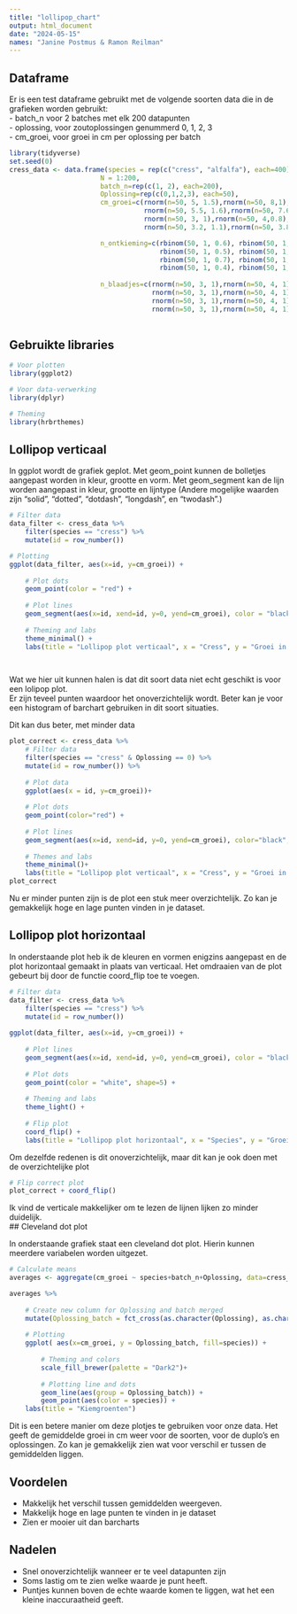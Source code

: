 ```yaml
---
title: "lollipop_chart"
output: html_document
date: "2024-05-15"
names: "Janine Postmus & Ramon Reilman"
---
```

## Dataframe

Er is een test dataframe gebruikt met de volgende soorten data die in de grafieken worden gebruikt:<br>
- batch_n voor 2 batches met elk 200 datapunten <br>
- oplossing, voor zoutoplossingen genummerd 0, 1, 2, 3 <br>
- cm_groei, voor groei in cm per oplossing per batch



```r
library(tidyverse)
set.seed(0)
cress_data <- data.frame(species = rep(c("cress", "alfalfa"), each=400),
                       N = 1:200,
                       batch_n=rep(c(1, 2), each=200),
                       Oplossing=rep(c(0,1,2,3), each=50),
                       cm_groei=c(rnorm(n=50, 5, 1.5),rnorm(n=50, 8,1),rnorm(n=50, 3, 2),rnorm(n=50, 1,0.5), #cress batch 1
                                  rnorm(n=50, 5.5, 1.6),rnorm(n=50, 7.6,1.2),rnorm(n=50, 2.8, 2.1),rnorm(n=50, 1.2,0.6), #cress batch 2
                                  rnorm(n=50, 3, 1),rnorm(n=50, 4,0.8),rnorm(n=50, 2, 0.5),rnorm(n=50, 1,0.2),#alfalfa batch 1
                                  rnorm(n=50, 3.2, 1.1),rnorm(n=50, 3.8,1.1),rnorm(n=50, 2.1, 0.4),rnorm(n=50, 1.2,0.1)), #aflalfa batch 2

                       n_ontkieming=c(rbinom(50, 1, 0.6), rbinom(50, 1, 0.8), rbinom(50, 1, 0.4), rbinom(50, 1, 0.2),
                                      rbinom(50, 1, 0.5), rbinom(50, 1, 0.7), rbinom(50, 1, 0.5), rbinom(50, 1, 0.25),
                                      rbinom(50, 1, 0.7), rbinom(50, 1, 0.9), rbinom(50, 1, 0.3), rbinom(50, 1, 0.3),
                                      rbinom(50, 1, 0.4), rbinom(50, 1, 0.8), rbinom(50, 1, 0.6), rbinom(50, 1, 0.35)),
                       
                       n_blaadjes=c(rnorm(n=50, 3, 1),rnorm(n=50, 4, 1),rnorm(n=50, 2, 1),rnorm(n=50, 1, 0.5), # C batch 1
                                    rnorm(n=50, 3, 1),rnorm(n=50, 4, 1),rnorm(n=50, 2, 1),rnorm(n=50, 1, 0.5), # C batch 2
                                    rnorm(n=50, 3, 1),rnorm(n=50, 4, 1),rnorm(n=50, 2, 1),rnorm(n=50, 1, 0.5), # A batch 1
                                    rnorm(n=50, 3, 1),rnorm(n=50, 4, 1),rnorm(n=50, 2, 1),rnorm(n=50, 1, 0.5))) # A batch 2
                        

```

## Gebruikte libraries
```r
# Voor plotten
library(ggplot2)

# Voor data-verwerking
library(dplyr)

# Theming
library(hrbrthemes)
```


## Lollipop verticaal

In ggplot wordt de grafiek geplot. 
Met geom_point kunnen de bolletjes aangepast worden in kleur, grootte en vorm.
Met geom_segment kan de lijn worden aangepast in kleur, grootte en lijntype (Andere mogelijke waarden zijn "solid", "dotted", "dotdash", "longdash", en "twodash".)

```r
# Filter data
data_filter <- cress_data %>%
    filter(species == "cress") %>%
    mutate(id = row_number())

# Plotting
ggplot(data_filter, aes(x=id, y=cm_groei)) +
    
    # Plot dots
    geom_point(color = "red") +
    
    # Plot lines
    geom_segment(aes(x=id, xend=id, y=0, yend=cm_groei), color = "black", linewidth = 0.5, linetype = "solid") +
    
    # Theming and labs
    theme_minimal() +
    labs(title = "Lollipop plot verticaal", x = "Cress", y = "Groei in cm")

    
```
Wat we hier uit kunnen halen is dat dit soort data niet echt geschikt is voor een lolipop plot.  
Er zijn teveel punten waardoor het onoverzichtelijk wordt. Beter kan je voor een histogram of barchart gebruiken in dit soort situaties.  

Dit kan dus beter, met minder data
```r
plot_correct <- cress_data %>%
    # Filter data
    filter(species == "cress" & Oplossing == 0) %>%
    mutate(id = row_number()) %>%
    
    # Plot data
    ggplot(aes(x = id, y=cm_groei))+
    
    # Plot dots
    geom_point(color="red") +
    
    # Plot lines
    geom_segment(aes(x=id, xend=id, y=0, yend=cm_groei), color="black", linewidth=0.5, linetype="solid")+
    
    # Themes and labs
    theme_minimal()+
    labs(title = "Lollipop plot verticaal", x = "Cress", y = "Groei in cm")
plot_correct
```
Nu er minder punten zijn is de plot een stuk meer overzichtelijk. Zo kan je gemakkelijk hoge en lage punten vinden in je dataset.  

## Lollipop plot horizontaal

In onderstaande plot heb ik de kleuren en vormen enigzins aangepast en de plot horizontaal gemaakt in plaats van verticaal. Het omdraaien van de plot gebeurt bij door de functie coord_flip toe te voegen.

```r
# Filter data
data_filter <- cress_data %>%
    filter(species == "cress") %>%
    mutate(id = row_number())
           
ggplot(data_filter, aes(x=id, y=cm_groei)) +
    
    # Plot lines
    geom_segment(aes(x=id, xend=id, y=0, yend=cm_groei), color = "black", linewidth = 0.5, linetype = "solid") +
    
    # Plot dots
    geom_point(color = "white", shape=5) +
    
    # Theming and labs
    theme_light() +
    
    # Flip plot
    coord_flip() +
    labs(title = "Lollipop plot horizontaal", x = "Species", y = "Groei in cm")

```
Om dezelfde redenen is dit onoverzichtelijk, maar dit kan je ook doen met de overzichtelijke plot  

```r
# Flip correct plot
plot_correct + coord_flip()
```
Ik vind de verticale makkelijker om te lezen de lijnen lijken zo minder duidelijk.  
## Cleveland dot plot

In onderstaande grafiek staat een cleveland dot plot. Hierin kunnen meerdere variabelen worden uitgezet.

```r
# Calculate means
averages <- aggregate(cm_groei ~ species+batch_n+Oplossing, data=cress_data, FUN = mean)

averages %>%
    
    # Create new column for Oplossing and batch merged
    mutate(Oplossing_batch = fct_cross(as.character(Oplossing), as.character(batch_n, sep="_")))%>%
    
    # Plotting
    ggplot( aes(x=cm_groei, y = Oplossing_batch, fill=species)) +
    
        # Theming and colors
        scale_fill_brewer(palette = "Dark2")+
    
        # Plotting line and dots
        geom_line(aes(group = Oplossing_batch)) +
        geom_point(aes(color = species)) + 
    labs(title = "Kiemgroenten")

```
Dit is een betere manier om deze plotjes te gebruiken voor onze data. Het geeft de gemiddelde groei in cm weer voor de soorten, voor de duplo's en oplossingen. Zo kan je gemakkelijk zien wat voor verschil er tussen de gemiddelden liggen.
  
## Voordelen
- Makkelijk het verschil tussen gemiddelden weergeven.
- Makkelijk hoge en lage punten te vinden in je dataset
- Zien er mooier uit dan barcharts

## Nadelen
- Snel onoverzichtelijk wanneer er te veel datapunten zijn
- Soms lastig om te zien welke waarde je punt heeft.
- Puntjes kunnen boven de echte waarde komen te liggen, wat het een kleine inaccuraatheid geeft.


